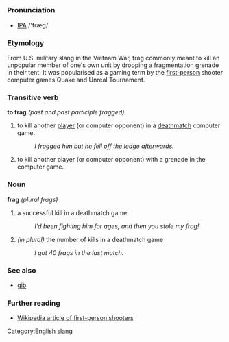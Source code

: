 =={{en}}==
[[Category:English slang]]
===Pronunciation===
* [[IPA]] /'fræg/
===Etymology===
From U.S. military slang in the Vietnam War, frag commonly meant to kill an unpopular member of one's own unit by dropping a fragmentation grenade in their tent. It was popularised as a gaming term by the [[first-person]] shooter computer games Quake and Unreal Tournament.

===Transitive verb===
'''to frag''' ''(past and past participle fragged)''
#to kill another [[player]] (or computer opponent) in a [[deathmatch]] computer game.
#:''I fragged him but he fell off the ledge afterwards.''
#to kill another player (or computer opponent) with a grenade in the computer game.

===Noun===
'''frag''' ''(plural frags)''
#a successful kill in a deathmatch game
#:''I'd been fighting him for ages, and then you stole my frag!''
#''(in plural)'' the number of kills in a deathmatch game
#:''I got 40 frags in the last match.''

===See also===
*[[gib]]

===Further reading===
*[[w:first-person shooter|Wikipedia article of first-person shooters]]
